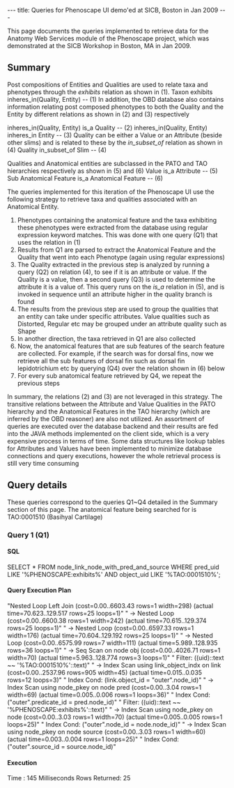 ---
title: Queries for Phenoscape UI demo'ed at SICB, Boston in Jan 2009
---

This page documents the queries implemented to retrieve data for the Anatomy Web Services module of the Phenoscape project, which was demonstrated at the SICB Workshop in Boston, MA in Jan 2009.

==Summary==

Post compositions of Entities and Qualities are used to relate taxa and phenotypes through the ''exhibits'' relation as shown in (1).
<javascript>
Taxon                              exhibits                 inheres_in(Quality, Entity)                                       -- (1)
</javascript>
In addition, the OBD database also contains information relating post composed phenotypes to both the Quality and the Entity by different relations as shown in (2) and (3) respectively

<javascript>
inheres_in(Quality, Entity)        is_a                     Quality                                                           -- (2)
inheres_in(Quality, Entity)        inheres_in               Entity                                                            -- (3)
</javascript>
Quality can be either a Value or an Attribute (beside other slims) and is related to these by the ''in_subset_of'' relation as shown in (4)
<javascript>
Quality                            in_subset_of             Slim                                                              -- (4)
</javascript>

Qualities and Anatomical entities are subclassed in the PATO and TAO hierarchies respectively as shown in (5) and (6)
<javascript>
Value                              is_a                    Attribute                                                          -- (5)
Sub Anatomical Feature             is_a                    Anatomical Feature                                                 -- (6)
</javascript>

The queries implemented for this iteration of the Phenoscape UI use the following strategy to retrieve taxa and qualities associated with an Anatomical Entity.

# Phenotypes containing the anatomical feature and the taxa exhibiting these phenotypes were extracted from the database using regular expression keyword matches. This was done with one query (Q1) that uses the relation in (1)
# Results from Q1 are parsed to extract the Anatomical Feature and the Quality that went into each Phenotype (again using regular expressions)
# The Quality extracted in the previous step is analyzed by running a query (Q2) on relation (4), to see if it is an attribute or value. If the Quality is a value, then a second query (Q3) is used to determine the attribute it is a value of. This query runs on the ''is_a'' relation in (5), and is invoked in sequence until an attribute higher in the quality branch is found
# The results from the previous step are used to group the qualities that an entity can take under specific attributes. Value qualities such as Distorted, Regular etc may be grouped under an attribute quality such as Shape
# In another direction, the taxa retrieved in Q1 are also collected
# Now, the anatomical features that are sub features of the search feature are collected. For example, if the search was for dorsal fins, now we retrieve all the sub features of dorsal fin such as dorsal fin lepidotrichium etc by querying (Q4) over the relation shown in (6) below
# For every sub anatomical feature retrieved by Q4, we repeat the previous steps

In summary, the relations (2) and (3) are not leveraged in this strategy. The transitive relations between the Attribute and Value Qualities in the PATO hierarchy and the Anatomical Features in the TAO hierarchy (which are inferred by the OBD reasoner) are also not utilized. An assortment of queries are executed over the database backend and their results are fed into the JAVA methods implemented on the client side, which is a very expensive process in terms of time. Some data structures like lookup tables for Attributes and Values have been implemented to minimize database connections and query executions, however the whole retrieval process is still very time consuming

==Query details==

These queries correspond to the queries Q1~Q4 detailed in the Summary section of this page. The anatomical feature being searched for is TAO:0001510 (Basihyal Cartilage)

===Query 1 (Q1)===
====SQL====
<javascript>
SELECT 	* FROM
node_link_node_with_pred_and_source
WHERE
pred_uid LIKE '%PHENOSCAPE:exhibits%' AND
object_uid LIKE '%TAO:0001510%';
</javascript>
====Query Execution Plan====
<javascript>
"Nested Loop Left Join  (cost=0.00..6603.43 rows=1 width=298) (actual time=70.623..129.517 rows=25 loops=1)"
"  ->  Nested Loop  (cost=0.00..6600.38 rows=1 width=242) (actual time=70.615..129.374 rows=25 loops=1)"
"        ->  Nested Loop  (cost=0.00..6597.33 rows=1 width=176) (actual time=70.604..129.192 rows=25 loops=1)"
"              ->  Nested Loop  (cost=0.00..6575.99 rows=7 width=111) (actual time=5.989..128.935 rows=36 loops=1)"
"                    ->  Seq Scan on node obj  (cost=0.00..4026.71 rows=1 width=70) (actual time=5.963..128.774 rows=3 loops=1)"
"                          Filter: ((uid)::text ~~ '%TAO:0001510%'::text)"
"                    ->  Index Scan using link_object_indx on link  (cost=0.00..2537.96 rows=905 width=45) (actual time=0.015..0.035 rows=12 loops=3)"
"                          Index Cond: (link.object_id = "outer".node_id)"
"              ->  Index Scan using node_pkey on node pred  (cost=0.00..3.04 rows=1 width=69) (actual time=0.005..0.006 rows=1 loops=36)"
"                    Index Cond: ("outer".predicate_id = pred.node_id)"
"                    Filter: ((uid)::text ~~ '%PHENOSCAPE:exhibits%'::text)"
"        ->  Index Scan using node_pkey on node  (cost=0.00..3.03 rows=1 width=70) (actual time=0.005..0.005 rows=1 loops=25)"
"              Index Cond: ("outer".node_id = node.node_id)"
"  ->  Index Scan using node_pkey on node source  (cost=0.00..3.03 rows=1 width=60) (actual time=0.003..0.004 rows=1 loops=25)"
"        Index Cond: ("outer".source_id = source.node_id)"
</javascript>
====Execution====
Time : 145 Milliseconds
Rows Returned: 25